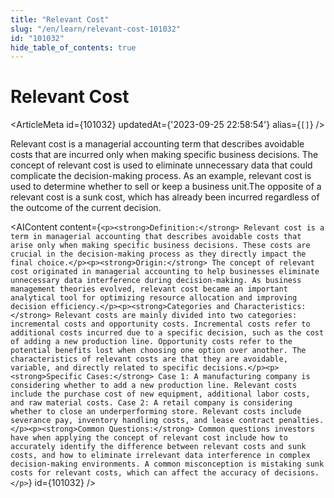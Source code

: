 ```yaml
---
title: "Relevant Cost"
slug: "/en/learn/relevant-cost-101032"
id: "101032"
hide_table_of_contents: true
---
```



# Relevant Cost

<ArticleMeta id={101032} updatedAt={'2023-09-25 22:58:54'} alias={`[]`} />
<div className='border-solid border-b border-t-0 my-4 border-[var(--ifm-color-gray-300)]' />

Relevant cost is a managerial accounting term that describes avoidable costs that are incurred only when making specific business decisions. The concept of relevant cost is used to eliminate unnecessary data that could complicate the decision-making process. As an example, relevant cost is used to determine whether to sell or keep a business unit.The opposite of a relevant cost is a sunk cost, which has already been incurred regardless of the outcome of the current decision.

<AIContent content={`<p><strong>Definition:</strong> Relevant cost is a term in managerial accounting that describes avoidable costs that arise only when making specific business decisions. These costs are crucial in the decision-making process as they directly impact the final choice.</p><p><strong>Origin:</strong> The concept of relevant cost originated in managerial accounting to help businesses eliminate unnecessary data interference during decision-making. As business management theories evolved, relevant cost became an important analytical tool for optimizing resource allocation and improving decision efficiency.</p><p><strong>Categories and Characteristics:</strong> Relevant costs are mainly divided into two categories: incremental costs and opportunity costs. Incremental costs refer to additional costs incurred due to a specific decision, such as the cost of adding a new production line. Opportunity costs refer to the potential benefits lost when choosing one option over another. The characteristics of relevant costs are that they are avoidable, variable, and directly related to specific decisions.</p><p><strong>Specific Cases:</strong> Case 1: A manufacturing company is considering whether to add a new production line. Relevant costs include the purchase cost of new equipment, additional labor costs, and raw material costs. Case 2: A retail company is considering whether to close an underperforming store. Relevant costs include severance pay, inventory handling costs, and lease contract penalties.</p><p><strong>Common Questions:</strong> Common questions investors have when applying the concept of relevant cost include how to accurately identify the difference between relevant costs and sunk costs, and how to eliminate irrelevant data interference in complex decision-making environments. A common misconception is mistaking sunk costs for relevant costs, which can affect the accuracy of decisions.</p>`} id={101032} />
